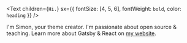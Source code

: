 <Text
  children={`Hi.`}
  sx={{ fontSize: [4, 5, 6], fontWeight: `bold`, color: `heading` }}
/>

I'm Simon, your theme creator. I'm passionate about open source & teaching. Learn more about Gatsby & React on [my website](https://www.lekoarts.de?utm_source=minimal-blog&utm_medium=Starter).
